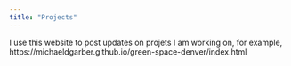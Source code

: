 ```yaml
---
title: "Projects"
---
```


I use this website to post updates on projets I am working on, for example, https://michaeldgarber.github.io/green-space-denver/index.html

